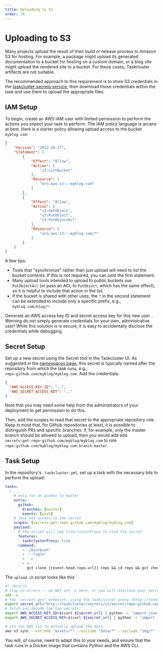 ```yaml
---
title: Uploading to S3
order: 70
---
```



# Uploading to S3

<div align="right">
<a href="https://github.com/taskcluster/taskcluster/blob/master/ui/docs/manual/using/s3-uploads.mdx">
  <CodeTagsIcon />
</a>
</div>

Many projects upload the result of their build or release process to Amazon S3
for hosting.  For example, a package might upload its generated documentation
to a bucket for hosting on a custom domain, or a blog site might upload the
rendered site to a bucket. For these cases, Taskcluster artifacts are not
suitable.

The recommended approach to this requirement is to store S3 credentials in the
[taskcluster-secrets service](/docs/reference/core/secrets), then
download those credentials within the task and use them to upload the
appropriate files.

## IAM Setup

To begin, create an AWS IAM user with limited permission to perform the actions
you expect your task to perform. The IAM policy language is arcane at best. Here
is a starter policy allowing upload access to the bucket `myblog.com`:

```json
{
    "Version": "2012-10-17",
    "Statement": [
        {
            "Effect": "Allow",
            "Action": [
                "s3:ListBucket"
            ],
            "Resource": [
                "arn:aws:s3:::myblog.com"
            ]
        },
        {
            "Effect": "Allow",
            "Action": [
                "s3:GetObject",
                "s3:PutObject",
                "s3:PutObjectAcl"
            ],
            "Resource": [
                "arn:aws:s3:::myblog.com/*"
            ]
        }
    ]
}
```

A few tips:
 * Tools that "synchronize" rather than just upload will need to list the bucket
   contents. If this is not required, you can omit the first statement.
 * Many upload tools intended to upload to public buckets use
   `PutObjectAcl` (or pass an ACL to `PutObject`, which has the same effect), so
   it is helpful to include that action in the list.
 * If the bucket is shared with other uses, the `*` in the second statement can be
   extended to include only a specific prefix, e.g., `myblog.com/blog/*`.

Generate an AWS access key ID and secret access key for this new user .
*Warning* do not simply generate credentials for your own, administrative user!
While this solution is is secure, it is easy to accidentally disclose the
credentials while debugging.

## Secret Setup

Set up a new secret using the Secret tool in the Taskcluster UI.
As suggested in the [namespaces page](/docs/manual/using/namespaces), this secret is typically named after the repository from
which the task runs, e.g., `repo:github.com/myblog/myblog.com`. Add the
credentials:

```json
{
  "AWS_ACCESS_KEY_ID": "..",
  "AWS_SECRET_ACCESS_KEY": ".."
}
```

Note that you may need some help from the administrators of your deployment to
get permission to do this.

Then, add the scopes to read that secret to the appropriate repository role.
Keep in mind that, for Github repositories at least, it is possible to
distinguish PRs and specific branches.  If, for example, only the master branch
should be allowed to upload, then you would add add
`secrets:get:repo:github.com/myblog/myblog.com` to role
`repo:github.com/myblog/myblog.com:branch:master`.

## Task Setup

In the repository's `.taskcluster.yml`, set up a task with the necessary bits
to perform the upload:

```yaml
tasks:
  - ...
    # only run on pushes to master
    extra:
      github:
        branches: [master]
        events: [push]
    # task has access to the secret
    scopes: [secrets:get:repo:github.com/myblog/myblog.com]
    payload:
	  # the script will use taskclusterProxy to read the secret
      features:
        taskclusterProxy: true
      command:
        - '/bin/bash'
        - '--login'
        - '-c'
        - >-
          git clone {{event.head.repo.url}} repo && cd repo && git checkout {{event.head.sha}} && ./upload.sh
```

The `upload.sh` script looks like this:

```sh
#! /bin/sh
# stop on errors -- do NOT set -x here, or you will disclose your secret access key!
set -e
# the `secrets.get" endpoint, using the taskcluster proxy (http://taskcluster)
export secret_url="http://taskcluster/secrets/v1/secret/repo:github.com/myblog/myblog.com"
# fetch and decode the two secrets
export AWS_ACCESS_KEY_ID=$(curl ${secret_url} | python -c 'import json, sys; a = json.load(sys.stdin); print a["secret"]["AWS_ACCESS_KEY_ID"]')
export AWS_SECRET_ACCESS_KEY=$(curl ${secret_url} | python -c 'import json, sys; a = json.load(sys.stdin); print a["secret"]["AWS_SECRET_ACCESS_KEY"]')

# use the AWS CLI to actually upload the data
aws s3 sync --exclude "assets/*" --exclude "data/*" --exclude "img/*" --delete ./site/ s3://myblog.com
```

You will, of course, need to adapt this to your needs, and ensure that the task
runs in a Docker image that contains Python and the AWS CLI.
